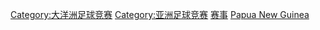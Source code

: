 {{noteTA
|G1=地名
}}

[[Category:大洋洲足球竞赛|Category:大洋洲足球竞赛]]
[[Category:亚洲足球竞赛|Category:亚洲足球竞赛]]
[[Category:巴布亚新几内亚足球|赛事]]
[[Category:各國足球賽事|Papua New Guinea]]